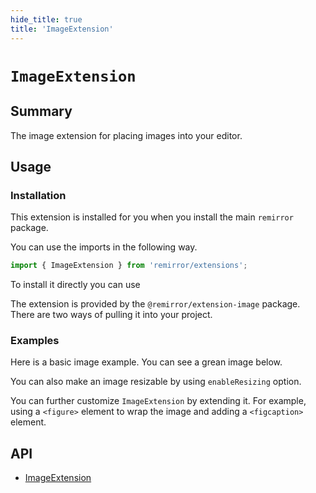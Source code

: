 ```yaml
---
hide_title: true
title: 'ImageExtension'
---
```



# `ImageExtension`

## Summary

The image extension for placing images into your editor.

## Usage

### Installation

This extension is installed for you when you install the main `remirror` package.

You can use the imports in the following way.

```ts
import { ImageExtension } from 'remirror/extensions';
```

To install it directly you can use

The extension is provided by the `@remirror/extension-image` package. There are two ways of pulling it into your project.

### Examples

Here is a basic image example. You can see a grean image below.

<Basic />

You can also make an image resizable by using `enableResizing` option.

<Resizable />

You can further customize `ImageExtension` by extending it. For example, using a `<figure>` element to wrap the image and adding a `<figcaption>` element.

<WithFigcaption />

## API

- [ImageExtension](../api/extension-image)
